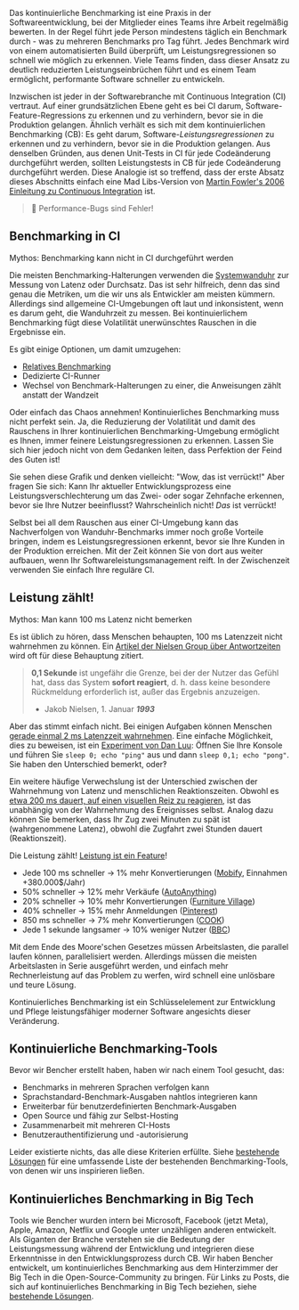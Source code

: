 
Das kontinuierliche Benchmarking ist eine Praxis in der Softwareentwicklung, bei der Mitglieder eines Teams ihre Arbeit regelmäßig bewerten.
In der Regel führt jede Person mindestens täglich ein Benchmark durch - was zu mehreren Benchmarks pro Tag führt.
Jedes Benchmark wird von einem automatisierten Build überprüft, um Leistungsregressionen so schnell wie möglich zu erkennen.
Viele Teams finden, dass dieser Ansatz zu deutlich reduzierten Leistungseinbrüchen führt
und es einem Team ermöglicht, performante Software schneller zu entwickeln.

Inzwischen ist jeder in der Softwarebranche mit Continuous Integration (CI) vertraut.
Auf einer grundsätzlichen Ebene geht es bei CI darum, Software-Feature-Regressions zu erkennen und zu verhindern, bevor sie in die Produktion gelangen.
Ähnlich verhält es sich mit dem kontinuierlichen Benchmarking (CB): Es geht darum, Software-_Leistungsregressionen_ zu erkennen und zu verhindern, bevor sie in die Produktion gelangen.
Aus denselben Gründen, aus denen Unit-Tests in CI für jede Codeänderung durchgeführt werden,
sollten Leistungstests in CB für jede Codeänderung durchgeführt werden.
Diese Analogie ist so treffend, dass der erste Absatz dieses Abschnitts einfach eine Mad Libs-Version von [Martin Fowler's 2006 Einleitung zu Continuous Integration](https://martinfowler.com/articles/continuousIntegration.html) ist.

> 🐰 Performance-Bugs sind Fehler!

## Benchmarking in CI

Mythos: Benchmarking kann nicht in CI durchgeführt werden

Die meisten Benchmarking-Halterungen verwenden die [Systemwanduhr](https://en.wikipedia.org/wiki/Elapsed_real_time) zur Messung von Latenz oder Durchsatz.
Das ist sehr hilfreich, denn das sind genau die Metriken, um die wir uns als Entwickler am meisten kümmern.
Allerdings sind allgemeine CI-Umgebungen oft laut und inkonsistent, wenn es darum geht, die Wanduhrzeit zu messen.
Bei kontinuierlichem Benchmarking fügt diese Volatilität unerwünschtes Rauschen in die Ergebnisse ein.

Es gibt einige Optionen, um damit umzugehen:
- [Relatives Benchmarking](/de/docs/how-to/track-benchmarks/)
- Dedizierte CI-Runner
- Wechsel von Benchmark-Halterungen zu einer, die Anweisungen zählt anstatt der Wandzeit

Oder einfach das Chaos annehmen! Kontinuierliches Benchmarking muss nicht perfekt sein.
Ja, die Reduzierung der Volatilität und damit des Rauschens in Ihrer kontinuierlichen Benchmarking-Umgebung ermöglicht es Ihnen, immer feinere Leistungsregressionen zu erkennen.
Lassen Sie sich hier jedoch nicht von dem Gedanken leiten, dass Perfektion der Feind des Guten ist!

Sie sehen diese Grafik und denken vielleicht: "Wow, das ist verrückt!" Aber fragen Sie sich: Kann Ihr aktueller Entwicklungsprozess eine Leistungsverschlechterung um das Zwei- oder sogar Zehnfache erkennen, bevor sie Ihre Nutzer beeinflusst? Wahrscheinlich nicht! _Das_ ist verrückt!

Selbst bei all dem Rauschen aus einer CI-Umgebung kann das Nachverfolgen von Wanduhr-Benchmarks immer noch große Vorteile bringen, indem es Leistungsregressionen erkennt, bevor sie Ihre Kunden in der Produktion erreichen.
Mit der Zeit können Sie von dort aus weiter aufbauen, wenn Ihr Softwareleistungsmanagement reift.
In der Zwischenzeit verwenden Sie einfach Ihre reguläre CI.

<PerfImg
    query_title="Umarme+das+Chaos%21"
    title="Umarme das Chaos!"
    alt="Umarme das Chaos! für Bencher - Bencher"
/>

## Leistung zählt!

Mythos: Man kann 100 ms Latenz nicht bemerken

Es ist üblich zu hören, dass Menschen behaupten, 100 ms Latenzzeit nicht wahrnehmen zu können.
Ein [Artikel der Nielsen Group über Antwortzeiten](https://www.nngroup.com/articles/response-times-3-important-limits/) wird oft für diese Behauptung zitiert.

> **0,1 Sekunde** ist ungefähr die Grenze, bei der der Nutzer das Gefühl hat, dass das System **sofort reagiert**, d. h. dass keine besondere Rückmeldung erforderlich ist, außer das Ergebnis anzuzeigen.
>
> - Jakob Nielsen, 1. Januar __*1993*__

Aber das stimmt einfach nicht.
Bei einigen Aufgaben können Menschen [gerade einmal 2 ms Latenzzeit wahrnehmen](https://pdfs.semanticscholar.org/386a/15fd85c162b8e4ebb6023acdce9df2bd43ee.pdf). Eine einfache Möglichkeit, dies zu beweisen, ist ein [Experiment von Dan Luu](https://danluu.com/input-lag/#appendix-why-measure-latency): Öffnen Sie Ihre Konsole und führen Sie `sleep 0; echo "ping"` aus und dann `sleep 0,1; echo "pong"`. Sie haben den Unterschied bemerkt, oder‽

Ein weitere häufige Verwechslung ist der Unterschied zwischen der Wahrnehmung von Latenz und menschlichen Reaktionszeiten. Obwohl es [etwa 200 ms dauert, auf einen visuellen Reiz zu reagieren](https://humanbenchmark.com/tests/reactiontime), ist das unabhängig von der Wahrnehmung des Ereignisses selbst. Analog dazu können Sie bemerken, dass Ihr Zug zwei Minuten zu spät ist (wahrgenommene Latenz), obwohl die Zugfahrt zwei Stunden dauert (Reaktionszeit).

Die Leistung zählt! [Leistung ist ein Feature](https://blog.codinghorror.com/performance-is-a-feature)!

- Jede 100 ms schneller → 1% mehr Konvertierungen ([Mobify](https://web.dev/why-speed-matters/), Einnahmen +380.000$/Jahr)
- 50% schneller → 12% mehr Verkäufe ([AutoAnything](https://www.digitalcommerce360.com/2010/08/19/web-accelerator-revs-conversion-and-sales-autoanything/))
- 20% schneller → 10% mehr Konvertierungen ([Furniture Village](https://www.thinkwithgoogle.com/intl/en-gb/marketing-strategies/app-and-mobile/furniture-village-and-greenlight-slash-page-load-times-boosting-user-experience/))
- 40% schneller → 15% mehr Anmeldungen ([Pinterest](https://medium.com/pinterest-engineering/driving-user-growth-with-performance-improvements-cfc50dafadd7))
- 850 ms schneller → 7% mehr Konvertierungen ([COOK](https://web.dev/why-speed-matters/))
- Jede 1 sekunde langsamer → 10% weniger Nutzer ([BBC](https://www.creativebloq.com/features/how-the-bbc-builds-websites-that-scale))

Mit dem Ende des Moore'schen Gesetzes müssen Arbeitslasten, die parallel laufen können, parallelisiert werden.
Allerdings müssen die meisten Arbeitslasten in Serie ausgeführt werden,
und einfach mehr Rechnerleistung auf das Problem zu werfen, wird schnell eine unlösbare und teure Lösung.

Kontinuierliches Benchmarking ist ein Schlüsselelement zur Entwicklung und Pflege
leistungsfähiger moderner Software angesichts dieser Veränderung.

## Kontinuierliche Benchmarking-Tools

Bevor wir Bencher erstellt haben, haben wir nach einem Tool gesucht, das:

- Benchmarks in mehreren Sprachen verfolgen kann
- Sprachstandard-Benchmark-Ausgaben nahtlos integrieren kann
- Erweiterbar für benutzerdefinierten Benchmark-Ausgaben
- Open Source und fähig zur Selbst-Hosting
- Zusammenarbeit mit mehreren CI-Hosts
- Benutzerauthentifizierung und -autorisierung

Leider existierte nichts, das alle diese Kriterien erfüllte.
Siehe [bestehende Lösungen](/de/docs/reference/prior-art/) für eine umfassende Liste der bestehenden Benchmarking-Tools, von denen wir uns inspirieren ließen.

## Kontinuierliches Benchmarking in Big Tech

Tools wie Bencher wurden intern bei
Microsoft, Facebook (jetzt Meta), Apple, Amazon, Netflix und Google unter unzähligen anderen entwickelt.
Als Giganten der Branche verstehen sie die Bedeutung der Leistungsmessung während der Entwicklung
und integrieren diese Erkenntnisse in den Entwicklungsprozess durch CB.
Wir haben Bencher entwickelt, um kontinuierliches Benchmarking aus dem Hinterzimmer der Big Tech in die Open-Source-Community zu bringen.
Für Links zu Posts, die sich auf kontinuierliches Benchmarking in Big Tech beziehen, siehe [bestehende Lösungen](/de/docs/reference/prior-art/).
